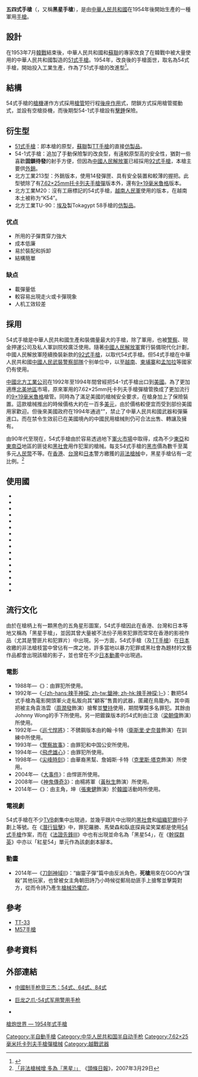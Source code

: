 {{refimprove|time=2014-07-12T11:12:59+00:00}}
{{noteTA
|G1=軍事
|G2=長度單位
|G3=Firearms
}}
{{Infobox Weapon
|name=五四式手槍／黑星手槍
|image= File:ChineseType54Pistol.jpg
|image_size = 300px
|caption= 54-1式
|origin= {{flag|PRC}} 
|type=[[半自動手槍|半自動手槍]]
<!-- Type selection -->
|is_ranged=yes
|is_bladed=
|is_explosive=
|is_artillery=
|is_vehicle=
|is_UK=
<!-- Service history -->
|service= 1954年—
|used_by= 參見使用國
|wars=[[中印边境战争|中印边境战争]]<br/>[[寮國內戰|寮國內戰]]<br/>[[越南战争|越南战争]]<br/>[[柬埔寨內戰|柬埔寨內戰]]<br/>[[1971年印巴戰爭|1971年印巴戰爭]]<br/>[[柬越戰爭|柬越戰爭]]<br/>[[中越战争|中越战争]]<br/>[[斯里蘭卡內戰|斯里蘭卡內戰]]<br/>[[卡吉爾戰爭|卡吉爾戰爭]]
<!-- Production history -->
|designer= [[費德爾·華西列維奇·托卡列夫|費德爾·華西列維奇·托卡列夫]]
|manufacturer= 中華人民共和國國家兵工廠<br/>[[中國北方工業公司|中國北方工業公司]]
|design_date=1953年
|production_date=1954年—
|number= 
|variants=
<!-- General specifications -->
|weight=850克
|length=195毫米
|part_length=
|width=
|height=
|crew=
<!-- Ranged weapon specifications --> 
|cartridge=[[7.62x25毫米托卡列夫手槍彈|7.62×25毫米]]<br />（7.62托卡列夫手槍彈）
|caliber=7.62毫米
|action=[[後座作用|槍管短行程後座作用]]、單動
|mode= 半自動
|velocity=420米／秒
|range=50米
|max_range=
|feed=8發彈匣
|sights= [[機械瞄具|機械瞄具]]
}}

'''五四式手槍'''（{{lang-en|Type 54 Pistol}}，又稱'''黑星手槍'''），是由[[中華人民共和國|中華人民共和國]]在1954年後開始生產的一種軍用[[手槍|手槍]]。

== 設計 ==

在1953年7月[[韓戰|韓戰]]結束後，中華人民共和國和[[蘇聯|蘇聯]]的專家改良了在韓戰中被大量使用的中華人民共和國製造的[[51式手槍|51式手槍]]。1954年，改良後的手槍面世，取名為54式手槍，開始投入工業生產，作為了51式手槍的改進型<ref>{{Cite web |url=http://www.rt66.com/~korteng/SmallArms/tt_33.html |title=7.62 mm Soviet Automatic 1933 Tokarev (TT33) (Chinese Pistol Type 51) |accessdate=2007-10-16 |archive-date=2007-10-11 |archive-url=https://web.archive.org/web/20071011201241/http://www.rt66.com/~korteng/SmallArms/tt_33.html |dead-url=yes }}</ref>。

== 結構 ==
54式手槍的[[槍機|槍機]]運作方式採用[[槍管|槍管]]短行程[[後座作用|後座作用]]式，閉鎖方式採用槍管擺動式，並設有空槍掛機，而後期型54-1式手槍設有[[擊錘|擊錘]]保險。

== 衍生型 ==
* [[51式手槍|51式手槍]]：即本槍的原型，[[蘇聯|蘇聯]]製[[TT手槍|TT手槍]]的直接[[仿製品|仿製品]]。
* 54-1式手槍：追加了手動保險掣的改良型，有遠較原型高的安全性，猶對一些喜歡'''固鎖待發'''的射手方便，但因為[[中國人民解放軍|中國人民解放軍]]已經採用[[92式手槍|92式手槍]]，本槍主要供[[外銷|外銷]]。
* 北方工業213型：外銷版本，使用14發彈匣、具有安全裝置和較薄的握把。此型號除了有[[7.62×25mm托卡列夫手槍彈|7.62×25mm托卡列夫手槍彈]]版本外，還有[[9毫米魯格彈|9×19毫米魯格]]版本。
* 北方工業M20：沒有工廠標記的54式手槍，[[越南人民軍|越南人民軍]]使用的版本，在越南本土被称为“K54”。
* 北方工業TU-90：[[埃及|埃及]]製Tokagypt 58手槍的[[仿製品|仿製品]]。

===优点===
* 所用的子彈貫穿力強大
* 成本低廉
* 易於裝配和拆卸
* 結構簡單

===缺点===
* 載彈量低
* 較容易出現走火或卡彈現象
* 人机工效较差

== 採用==

54式手槍是中華人民共和國生產和裝備量最大的手槍，除了軍用，也被[[警察|警察]]、現金押運公司及私人軍訓院校廣泛使用。隨著[[中國人民解放軍|中國人民解放軍]]實行裝備現代化計劃，中國人民解放軍陸續換裝新款的[[92式手槍|92式手槍]]，以取代54式手槍。但54式手槍在中華人民共和國[[中國人民武裝警察部隊|中國人民武裝警察部隊]]个别单位中，以至[[越南|越南]]、[[柬埔寨|柬埔寨]]和[[孟加拉|孟加拉]]等國家仍有使用。

[[中國北方工業公司|中國北方工業公司]]在1992年至1994年間曾經把54-1式手槍出口到[[美國|美國]]。為了更加適應[[北美地區|北美地區]]市場，原來軍用的7.62×25mm托卡列夫手槍彈槍管換成了更加流行的[[9毫米魯格彈|9×19毫米魯格]]槍管。同時為了滿足美國的槍械安全要求，在槍身加上了保險裝置。這款槍械推出的時候價格大約在一百多[[美元|美元]]，由於價格較便宜而受到部份美國用家歡迎。但後來美國政府在1994年通過“{{tsl|en|Federal Assault Weapons Ban|聯邦突擊武器禁令}}”，禁止了中華人民共和國武器和彈藥進口。而在禁令生效前已在美國境內的中國民用槍械則仍可合法出售、轉讓及擁有。

由90年代至現在，54式手槍由於容易透過地下[[軍火|軍火]][[市場|市場]]中取得，成為不少[[東亞|東亞]]和[[東南亞|東南亞]]地區的匪徒和[[黑社會|黑社會]]用作犯案的槍械。每支54式手槍的[[黑市|黑市]]價為數千至萬多元[[人民幣|人民幣]]不等。在[[香港|香港]]、[[台灣|台灣]]和[[日本|日本]]警方繳獲的[[非法|非法]][[槍械|槍械]]中，黑星手槍佔有一定比例。<ref>[http://www.hkheadline.com/news/headline_news_detail.asp?id=23266&section_name=wnn 「非法槍械增 多為『黑星』」] {{Wayback|url=http://www.hkheadline.com/news/headline_news_detail.asp?id=23266&section_name=wnn |date=20070927194811 }}《[[頭條日報|頭條日報]]》，2007年3月29日</ref>

== 使用國 ==
*{{flag|Angola}}
*{{flag|Bangladesh}}
*{{flag|Cambodia}}
*{{flag|PRC}}
*{{flag|Guinea}}
*{{flag|India}}
*{{flag|Iran}}
*{{flag|Iraq}}
*{{flag|Laos}}
*{{flag|Mozambique}}
*{{flag|North Korea}}
*{{flag|Pakistan}}
*{{flag|Sri Lanka}}
*{{flag|Sudan}}
*{{flag|Vietnam}}
*{{flag|Zimbabwe}}

== 流行文化 ==
由於在槍柄上有一顆黑色的五角星形圖案，54式手槍因此在香港、台灣和日本等地又稱為「黑星手槍」，並因其曾大量被不法份子用來犯罪而常常在香港的影視作品（尤其是警匪片和犯罪片）中出現。另一方面，54式手槍（及[[TT手槍|TT手槍]]）在[[日本|日本]]收繳的非法槍枝當中曾佔有一席之地，許多當地以暴力犯罪或黑社會為題材的文藝作品都會出現該槍的影子，並也曾在不少[[日本動畫|日本動畫]]中出現過。
{{NoteTA
|G1=Movie
|G2=TV
|G3=Game
}}
===電影===
* 1988年—《{{tsl|en|Tiger Cage (1988 film)|特警屠龍}}》：由罪犯所使用。
* 1992年—《[[辣手神探|-{zh-hans:辣手神探; zh-tw:鎗神; zh-hk:辣手神探;}-]]》：數把54式手槍為電影開頭軍火走私販向其“顧客”售賣的武器，匿藏在鳥籠內。其中兩把被主角袁浩雲（[[周潤發|周潤發]]飾演）搶奪並[[雙持|雙持]]使用，期間擊斃多名罪犯。其餘由Johnny Wong的手下所使用。另一把鍍鎳版本的54式則由江浪（[[梁朝偉|梁朝偉]]飾演）所使用。
* 1992年—《[[巡弋悍將|巡弋悍將]]》：不銹鋼版本由約翰·卡特（[[衛斯里·史奈普|衛斯里·史奈普]]飾演）在訓練中所使用。
* 1993年—《[[警察故事|警察故事]]》：由罪犯和中国公安所使用。
* 1994年—《[[飛虎雄心|飛虎雄心]]》：由罪犯所使用。
* 1998年—《[[火拼時速_(1998年電影)|尖峰時刻]]》：由華裔黑幫、詹姆斯·卡特（[[克里斯·塔克|克里斯·塔克]]飾演）所使用。
* 2004年—《[[大事件|大事件]]》：由悍匪所使用。
* 2008年—《[[神鬼傳奇3|神鬼傳奇3]]》：由楊將軍（[[黃秋生|黃秋生]]飾演）所使用。
* 2014年—《{{tsl|en|No Tears for the Dead|殺手的品格}}》：由主角，坤（[[張東健|張東健]]飾演）於[[韓國|韓國]]活動時所使用。

===電視劇===
54式手槍在不少[[TVB|TVB]]劇集中出現過，並幾乎跟片中出現的[[黑社會|黑社會]]和[[組織犯罪|組織犯罪]]份子劃上等號。在《[[潛行狙擊|潛行狙擊]]》中，罪犯羅勝、馬榮森和臥底探員梁笑棠都是使用[[54式手槍|54式手槍]]作案，而在《[[法證先鋒III|法證先鋒III]]》中也有出現並命名為「黑星54」，在《[[幹探群英|幹探群英]]》中亦以「紅星54」單元作為該劇劇本腳本。

===動畫===
* 2014年—《[[刀劍神域|刀劍神域II]]》：“幽靈子彈”篇中由反派角色，'''死槍'''用來在GGO內“謀殺”其他玩家，也曾被女主角朝田詩乃小時候從郵局劫匪手上搶奪並擊斃對方，從而令詩乃產生[[創傷後遺症|槍械恐懼症]]。

== 參考 ==
* [[TT-33|TT-33]]
* [[M57手槍|M57手槍]]

== 參考資料 ==
<div class="references-small">
<references/>
</div>
== 外部連結 ==
{{commons|Type 54 Pistol|54式手槍}}
*{{zh icon}}[https://web.archive.org/web/20070817190915/http://www.pladaily.com.cn/item2/jsbw/jssc/jssc005.htm 中國制手枪竞三杰：54式、64式、84式]
*{{zh icon}}[http://sidalin.blog.hexun.com/5430380_d.html 巨龙之爪-54式军用警用手枪]{{Wayback|url=http://sidalin.blog.hexun.com/5430380_d.html |date=20150604151608 }}
*{{zh icon}}
[http://pewpewpew.work/china/handgun/1954/54.htm 槍炮世界 — 1954年式手槍]{{Wayback|url=http://pewpewpew.work/china/handgun/1954/54.htm |date=20200413042731 }}

{{中国人民解放军及中国人民武装警察部队现役单兵武器及弹药}}

[[Category:半自動手槍|Category:半自動手槍]]
[[Category:中华人民共和国半自动手枪|Category:中华人民共和国半自动手枪]]
[[Category:7.62×25毫米托卡列夫手槍彈槍械|Category:7.62×25毫米托卡列夫手槍彈槍械]]
[[Category:越戰武器|Category:越戰武器]]